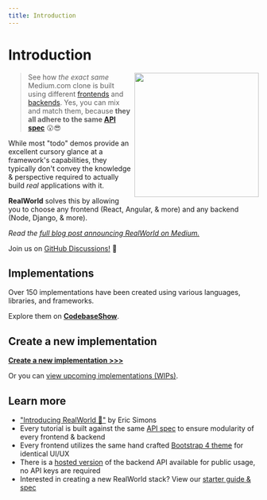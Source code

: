 ```yaml
---
title: Introduction
---
```


# Introduction

<a href="/docs/intro">
    <img src={'/img/conduit_l.png'} align="right" width="250px" />
</a>

> See how _the exact same_ Medium.com clone is built using different [frontends](https://codebase.show/projects/realworld?category=frontend) and [backends](https://codebase.show/projects/realworld?category=backend). Yes, you can mix and match them, because **they all adhere to the same [API spec](/specifications/backend/introduction)** 😮😎

While most "todo" demos provide an excellent cursory glance at a framework's capabilities, they typically don't convey the knowledge & perspective required to actually build _real_ applications with it.

**RealWorld** solves this by allowing you to choose any frontend (React, Angular, & more) and any backend (Node, Django, & more).

_Read the [full blog post announcing RealWorld on Medium.](https://medium.com/@ericsimons/introducing-realworld-6016654d36b5)_

Join us on [GitHub Discussions!](https://github.com/gothinkster/realworld/discussions) 🎉

## Implementations

Over 150 implementations have been created using various languages, libraries, and frameworks.

Explore them on [**CodebaseShow**](https://codebase.show/projects/realworld).

## Create a new implementation

[**Create a new implementation >>>**](implementation-creation/introduction)

Or you can [view upcoming implementations (WIPs)](https://github.com/gothinkster/realworld/discussions/categories/wip-implementations).

## Learn more

- ["Introducing RealWorld 🙌"](https://medium.com/@ericsimons/introducing-realworld-6016654d36b5) by Eric Simons
- Every tutorial is built against the same [API spec](/specifications/backend/introduction) to ensure modularity of every frontend & backend
- Every frontend utilizes the same hand crafted [Bootstrap 4 theme](https://github.com/gothinkster/conduit-bootstrap-template) for identical UI/UX
- There is a [hosted version](https://realworld-docs.netlify.app/docs/specs/frontend-specs/api#demo-api) of the backend API available for public usage, no API keys are required
- Interested in creating a new RealWorld stack? View our [starter guide & spec](implementation-creation/introduction)

